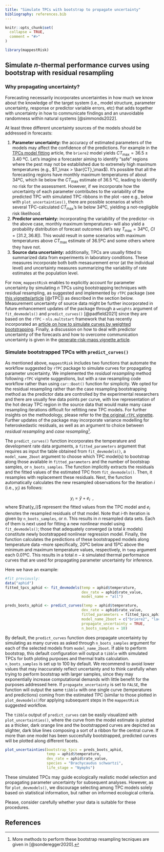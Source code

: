 ```yaml
---
title: "Simulate TPCs with bootstrap to propagate uncertainty"
bibliography: references.bib
---
```


```r
knitr::opts_chunk$set(
  collapse = TRUE,
  comment = "#>"
)
```

```r
library(mappestRisk)
```

## Simulate $n$-thermal performance curves using bootstrap with residual resampling

### Why propagating uncertainty?

Forecasting necessarily incorporates uncertainties in how much we know about the knowledge of the target system (i.e., model structure, parameter uncertainty, response or predictor variable errors, etc) that adds together with uncertainty in how to communicate findings and an unavoidable randomness within natural systems [@simmonds2022].

At least three different uncertainty sources of the models should be addressed in forecasts:

1.  **Parameter uncertainty:** the accuracy of estimated parameters of the models may affect the confidence of the predictions. For example in the [TPCs model fitting](articles/tpcs-model-fitting.html) article, the `briere2` model yields $CT_\max=36.5\pm3.40 \ \textrm{ºC}$. Let's imagine a forecaster aiming to identify "safe" regions where the pest may not be established due to extremely high maximum temperatures (e.g., $T_\max > \bar{CT}_\max$). It's possible that all the forecasting regions have monthly maximum temperatures of about 34ºC, which lie below the $CT_\max$ estimate of 36.5 ºC, leading to identify no risk for the assessment. However, if we incorporate how the uncertainty of each parameter contributes to the variability of the predicted TPC with simulated TPC ribbons in the plot –see e.g., below with `plot_uncertainties()`, there are possible scenarios at which several TPC-calculated $CT_\max$'s lie below 34ºC, yielding a not-negligible risk likelihood.
2.  **Predictor uncertainty:** incorporating the variability of the predictor –in the above case, monthly maximum temperatures– will also yield a probability distribution of forecast outcomes (let's say $T_\max = 34 \textrm{ºC}, \ CI =[31.2, 36.8]$). This would result in some scenarios with maximum temperatures above $CT_\max$ estimate of $36.5$ºC and some others where they have not.
3.  **Source data uncertainty:** additionally, TPCs are usually fitted to summarized data from experiments in laboratory conditions. These measures incorporate both both mesasurement error (at the individual level) and uncertainty measures summarizing the variability of rate estimates at the population level.

For now, `mappestRisk` enables to explicitly account for parameter uncertainty by simulating $n$ TPCs using bootstrapping techniques with residual resampling, as suggested and implemented by `rTPC` package (see [this vignette/article](https://padpadpadpad.github.io/rTPC/articles/bootstrapping_many_curves.html) [@rTPC]) as described in the section below. Measurement uncertainty of source data might be further incorporated in future enhancement updates of the package through a `weights` argument of `fit_devmodels()` and `predict_curves()` [@padfield2021] since they are based on the `rTPC` - `nls.multstart` framework that has recently incorporated an [article on how to simulate curves by weighted bootstrapping](https://padpadpadpad.github.io/rTPC/articles/weighted_bootstrapping.html). Finally, a discussion on how to deal with predictor uncertainty of the forecasts and how to overcome communication uncertainty is given in the [generate-risk-maps vignette article](articles/generate-risk-maps.html).

### Simulate bootstrapped TPCs with `predict_curves()`

As mentioned above, `mappestRisk` includes two functions that automate the workflow suggested by `rTPC` package to simulate curves for propagating parameter uncertainty. We implemented the *residual resampling* method following `rTPC` vignete suggestions, but with a raw resampling code workflow rather than using `car::Boot()` function for simplicity. We opted for the residual resampling rather than the case resampling bootstrapping method as the predictor data are controlled by the experimental researchers and there are usually few data points per curve, with low representation of the hot decay TPC region in the source data that would make many case resampling iterations difficult for refitting new TPC models. For further insights on the methodology, please refer to the [the original `rTPC` vignette](https://padpadpadpad.github.io/rTPC/articles/bootstrapping_models.html#residual-resampling). Further updates of the package may incorporate variance modelling for heteroskedastic residuals, as well as an argument to choice between *residual* *resampling* and *case resampling*[^1].

[^1]: More methods to perform these bootstrap resampling tecniques are given in [@sonderegger2020].

The `predict_curves()` function incorporates the temperature and development rate data arguments, a `fitted_parameters` argument that requires as input the table obtained from `fit_devmodels()`, a `model_name_2boot` argument to choose which TPC model(s) to bootstrap along those available in `fitted_parameters` and the number of bootstrap samples, or `n_boots_samples`. The function implicitly extracts the residuals and the fitted values of the estimated TPC from `fit_devmodels()`. Then, it resamples with replacement these residuals. Next, the function automatically calculates the new resampled observations for the iteration $i$ (i.e., $y_i$) as follows:

$$y_i = \hat{y} + e_i \ \ ,$$ where $\hat{y_i}$ represent the fitted values from the TPC model and $e_i$ denotes the resampled residuals of that model. Note that $i$-th iteration is given by `n_boots_samples`, or $n$. This results in $n$ resampled data sets. Each of them is next used for fitting a new nonlinear model using `fit_devmodels()`; those that adequately converged (a total $k$ models) constitute newly bootstrapped nonlinear regression model. Finally, the function calculates the predictions of these bootstrapped models along temperature data –more specifically, 20ºC below and 15ºC above the minimum and maximum temperature values, respectively, in `temp` argument each 0.01ºC. This results in a total $n-k$ simulated thermal performance curves that are used for propagating parameter uncertainty for inference.

Here we have an example:

```r
#fit previously:
data("aphid")
fitted_tpcs_aphid <- fit_devmodels(temp = aphid$temperature,
                                   dev_rate = aphid$rate_value,
                                   model_name = "all")
```

```r
preds_boots_aphid <- predict_curves(temp = aphid$temperature,          
                                   dev_rate = aphid$rate_value,
                                   fitted_parameters = fitted_tpcs_aphid,
                                   model_name_2boot = c("briere2", "lactin2"),
                                   propagate_uncertainty = TRUE,
                                   n_boots_samples = 10)
```

By default, the `predict_curves` function does propagate uncertainty by simulating as many curves as asked through `n_boots_samples` argument for each of the selected models from `model_name_2boot`. If able to perform bootstrap, this default configuration will output a `tibble` with simulated TPCs for both ploting purposes and thermal traits calculation. `n_boots_samples` is set up to 100 by default. We recommend to avoid lower values that may inaccurately reflect uncertainty and to think carefully when trying to perform bootstrap with larger samples, since they may exponentially increase computational demands with little benefit for the purposes addressed here. If `propagate_uncertainty` is set to `FALSE`, the function will output the same `tibble` with one single curve (temperatures and predictions) coming from the estimated TPC (similar to those plotted in `plot_devmodels()`for applying subsequent steps in the `mappestRisk` suggested workflow.

The `tibble` output of `predict_curves` can be easily visualized with `plot_uncertainties()`, where the curve from the model estimate is plotted as a thicker, dark orange line and the bootstrapped curves are depicted as slighter, dark blue lines composing a sort of a ribbon for the central curve. If more than one model has been succesfully bootstrapped, predicted curves will be plotted along different facets.

```r
plot_uncertainties(bootstrap_tpcs = preds_boots_aphid,
                   temp = aphid$temperature,
                   dev_rate = aphid$rate_value,
                   species = "Brachycaudus schwartzi",
                   life_stage = "Nymphs")
```

These simulated TPCs may guide ecologically realistic model selection and propagating parameter uncertainty for subsequent analyses. However, as for `plot_devmodels()`, we discourage selecting among TPC models solely based on statistical information, but rather on informed ecological criteria.

Please, consider carefully whether your data is suitable for these procedures.

## References
